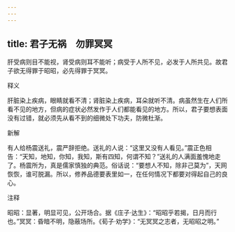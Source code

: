 ```yaml
---
---
---
```

title: 君子无祸　勿罪冥冥
---



肝受病则目不能视，肾受病则耳不能听；病受于人所不见，必发于人所共见。故君子欲无得罪于昭昭，必先得罪于冥冥。

释义

肝脏染上疾病，眼睛就看不清；肾脏染上疾病，耳朵就听不清。病虽然生在人们所看不见的地方，但病的症状必然发作于人们都能看见的地方。所以，君子要想表面没有过错，就必须先从看不到的细微处下功夫，防微杜渐。

新解

有人给杨震送礼，震严辞拒绝。送礼的人说：“这里又没有人看见。”震正色相告：“天知，地知，你知，我知，斯有四知，何谓不知？”送礼的人满面羞愧地走了。杨震所为，真是儒家慎独的典范。俗话说：“要想人不知，除非己莫为”，天网恢恢，谁可脱漏。所以，修养品德要表里如一，在任何情况下都要对得起自己的良心。

注释

昭昭：显著，明显可见，公开场合。据《庄子·达生》：“昭昭乎若揭，日月而行也。”冥冥：昏暗不明，隐蔽场所。《荀子·劝学》：“无冥冥之志者，无昭昭之明。”